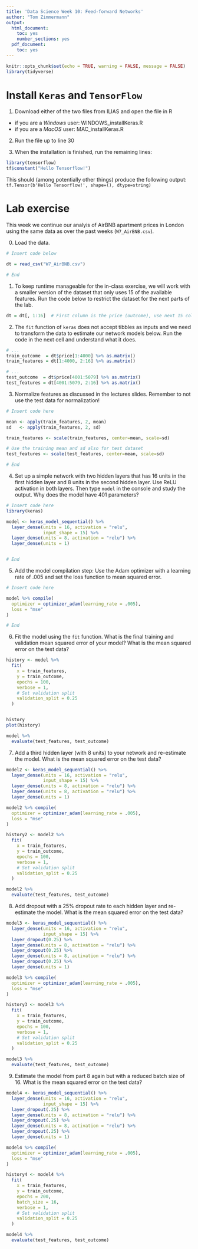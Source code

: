 ---
title: 'Data Science Week 10: Feed-forward Networks'
author: "Tom Zimmermann"
output:
  html_document:
    toc: yes
    number_sections: yes
  pdf_document:
    toc: yes
---


```{r setup, include=FALSE}
knitr::opts_chunk$set(echo = TRUE, warning = FALSE, message = FALSE)
library(tidyverse)

```


# Install `Keras` and `TensorFlow`

1. Download either of the two files from ILIAS and open the file in R

- if you are a *Windows* user: WINDOWS\_installKeras.R 
- if you are a *MacOS* user: MAC\_installKeras.R

2. Run the file up to line 30

3. When the installation is finished, run the remaining lines:

```{r eval=FALSE}
library(tensorflow)
tf$constant("Hello Tensorflow!")
```

This should (among potentially other things) produce the following output: `tf.Tensor(b'Hello Tensorflow!', shape=(), dtype=string)`


# Lab exercise

This week we continue our analyis of AirBNB apartment prices in London using the same data as over the past weeks (`W7_AirBNB.csv`).

0. Load the data.

```{r}
# Insert code below

dt = read_csv("W7_AirBNB.csv")

# End
```


1. To keep runtime manageable for the in-class exercise, we will work with a smaller version of the dataset that only uses 15 of the available features. Run the code below to restrict the dataset for the next parts of the lab.


```{r}
dt = dt[, 1:16]  # First column is the price (outcome), use next 15 columns as features

```


2. The `fit` function of `keras` does not accept tibbles as inputs and we need to transform the data to estimate our network models below. Run the code in the next cell and understand what it does.


```{r}
# ...
train_outcome  = dt$price[1:4000] %>% as.matrix()
train_features = dt[1:4000, 2:16] %>% as.matrix()

# ...
test_outcome  = dt$price[4001:5079] %>% as.matrix()
test_features = dt[4001:5079, 2:16] %>% as.matrix()

```


3. Normalize features as discussed in the lectures slides. Remember to not use the test data for normalization!

```{r}
# Insert code here

mean <- apply(train_features, 2, mean)
sd   <- apply(train_features, 2, sd)

train_features <- scale(train_features, center=mean, scale=sd)

# Use the training mean and sd also for test dataset
test_features <- scale(test_features, center=mean, scale=sd)

# End
```


4. Set up a simple network with two hidden layers that has 16 units in the first hidden layer and 8 units in the second hidden layer. Use ReLU activation in both layers. Then type `model` in the console and study the output. Why does the model have 401 parameters?


```{r}
# Insert code here
library(keras)

model <- keras_model_sequential() %>%
  layer_dense(units = 16, activation = "relu", 
              input_shape = 15) %>%
  layer_dense(units = 8, activation = "relu") %>%
  layer_dense(units = 1)


# End
```


5. Add the model compilation step: Use the Adam optimizer with a learning rate of .005 and set the loss function to mean squared error.


```{r}
# Insert code here

model %>% compile(
  optimizer = optimizer_adam(learning_rate = .005),
  loss = "mse"
)

# End
```



6. Fit the model using the `fit` function. What is the final training and validation mean squared error of your model? What is the mean squared error on the test data? 

```{r}
history <- model %>% 
  fit(
    x = train_features,
    y = train_outcome,
    epochs = 100,
    verbose = 1,
    # Set validation split
    validation_split = 0.25
  )


history
plot(history)

model %>% 
  evaluate(test_features, test_outcome)

```


7. Add a third hidden layer (with 8 units) to your network and re-estimate the model. What is the mean squared error on the test data?

```{r}

model2 <- keras_model_sequential() %>%
  layer_dense(units = 16, activation = "relu", 
              input_shape = 15) %>%
  layer_dense(units = 8, activation = "relu") %>%
  layer_dense(units = 8, activation = "relu") %>% 
  layer_dense(units = 1)

model2 %>% compile(
  optimizer = optimizer_adam(learning_rate = .005),
  loss = "mse"
)

history2 <- model2 %>% 
  fit(
    x = train_features,
    y = train_outcome,
    epochs = 100,
    verbose = 1,
    # Set validation split
    validation_split = 0.25
  )

model2 %>% 
  evaluate(test_features, test_outcome)

```


8. Add dropout with a 25% dropout rate to each hidden layer and re-estimate the model. What is the mean squared error on the test data?

```{r}
model3 <- keras_model_sequential() %>%
  layer_dense(units = 16, activation = "relu", 
              input_shape = 15) %>%
  layer_dropout(0.25) %>% 
  layer_dense(units = 8, activation = "relu") %>%
  layer_dropout(0.25) %>% 
  layer_dense(units = 8, activation = "relu") %>% 
  layer_dropout(0.25) %>% 
  layer_dense(units = 1)

model3 %>% compile(
  optimizer = optimizer_adam(learning_rate = .005),
  loss = "mse"
)

history3 <- model3 %>% 
  fit(
    x = train_features,
    y = train_outcome,
    epochs = 100,
    verbose = 1,
    # Set validation split
    validation_split = 0.25
  )

model3 %>% 
  evaluate(test_features, test_outcome)

```


9. Estimate the model from part 8 again but with a reduced batch size of 16. What is the mean squared error on the test data?


```{r}
model4 <- keras_model_sequential() %>%
  layer_dense(units = 16, activation = "relu", 
              input_shape = 15) %>%
  layer_dropout(.25) %>% 
  layer_dense(units = 8, activation = "relu") %>%
  layer_dropout(.25) %>% 
  layer_dense(units = 8, activation = "relu") %>% 
  layer_dropout(.25) %>% 
  layer_dense(units = 1)

model4 %>% compile(
  optimizer = optimizer_adam(learning_rate = .005),
  loss = "mse"
)

history4 <- model4 %>% 
  fit(
    x = train_features,
    y = train_outcome,
    epochs = 200,
    batch_size = 16,
    verbose = 1,
    # Set validation split
    validation_split = 0.25
  )

model4 %>% 
  evaluate(test_features, test_outcome)

```






